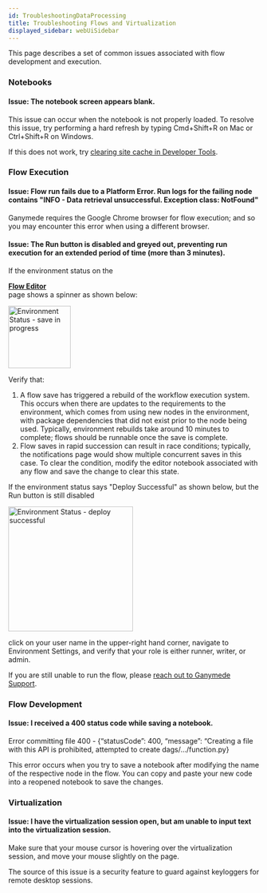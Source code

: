 ```yaml
---
id: TroubleshootingDataProcessing
title: Troubleshooting Flows and Virtualization
displayed_sidebar: webUiSidebar
---
```



This page describes a set of common issues associated with flow development and execution.

### Notebooks

#### Issue: The notebook screen appears blank.

This issue can occur when the notebook is not properly loaded. To resolve this issue, try performing a hard refresh by typing Cmd+Shift+R on Mac or Ctrl+Shift+R on Windows.

If this does not work, try [clearing site cache in Developer Tools](https://support.google.com/chrome/thread/16531954/clear-cache-for-specific-website-in-google-chrome?hl=en).

### Flow Execution

#### Issue: Flow run fails due to a Platform Error.  Run logs for the failing node contains "INFO - Data retrieval unsuccessful. Exception class: NotFound"

Ganymede requires the Google Chrome browser for flow execution; and so you may encounter this error when using a different browser.

#### Issue: The Run button is disabled and greyed out, preventing run execution for an extended period of time (more than 3 minutes).

If the environment status on the [<div className="button darkblue_button"><BranchesOutlined /> **Flow Editor**</div>](./FlowEditor.mdx) page shows a spinner as shown below:

<img alt="Environment Status - save in progress" src="https://ganymede-bio.mo.cloudinary.net/apiServer/SaveInProgress_20240331.png" width="125"/>

Verify that: 
1. A flow save has triggered a rebuild of the workflow execution system.  This occurs when there are updates to the requirements to the environment, which comes from using new nodes in the environment, with package dependencies that did not exist prior to the node being used.  Typically, environment rebuilds take around 10 minutes to complete; flows should be runnable once the save is complete.
2. Flow saves in rapid succession can result in race conditions; typically, the notifications page would show multiple concurrent saves in this case.  To clear the condition, modify the editor notebook associated with any flow and save the change to clear this state.

If the environment status says "Deploy Successful" as shown below, but the Run button is still disabled

<img alt="Environment Status - deploy successful" src="https://ganymede-bio.mo.cloudinary.net/apiServer/DeploySuccessful_20240331.png" width="250"/>

click on your user name in the upper-right hand corner, navigate to Environment Settings, and verify that your role is either runner, writer, or admin.

If you are still unable to run the flow, please [reach out to Ganymede Support](./Support).

### Flow Development

#### Issue: I received a 400 status code while saving a notebook.

Error committing file 400 - \{“statusCode”: 400, “message”: “Creating a file with this API is prohibited, attempted to create dags/…/function.py\}

This error occurs when you try to save a notebook after modifying the name of the respective node in
the flow. You can copy and paste your new code into a reopened notebook to save the changes.

### Virtualization

#### Issue: I have the virtualization session open, but am unable to input text into the virtualization session.

Make sure that your mouse cursor is hovering over the virtualization session, and move your mouse slightly on the page.

The source of this issue is a security feature to guard against keyloggers for remote desktop sessions.
